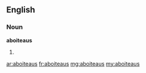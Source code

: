 ==English==

===Noun===
'''aboiteaus'''

# {{plural of|[[aboiteau]]}}

[[ar:aboiteaus]]
[[fr:aboiteaus]]
[[mg:aboiteaus]]
[[my:aboiteaus]]